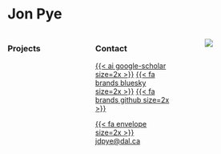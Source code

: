 # Jon Pye

::: columns

::: {.column width="35%"}
### Projects
:::

::: {.column width="35%"}
### Contact 
[{{< ai google-scholar size=2x >}}](https://scholar.google.ca/citations?user=SnzMMW8AAAAJ&hl=en)
[{{< fa brands bluesky size=2x >}}](https://bsky.app/profile/jdpye.bsky.social)
[{{< fa brands github size=2x >}}](https://github.com/jdpye)

[{{< fa envelope size=2x >}} jdpye\@dal.ca](mailto:jdpye@dal.ca)
:::

::: {.column width="5%"}
:::

::: {.column width="25%"}
![](https://gravatar.com/avatar/6b4b8c37a112be697096000009e0da0e60c3da803cde2b805f9fc5bee6e983f1?v=1685044711000&size=142&d=initials)
:::

:::